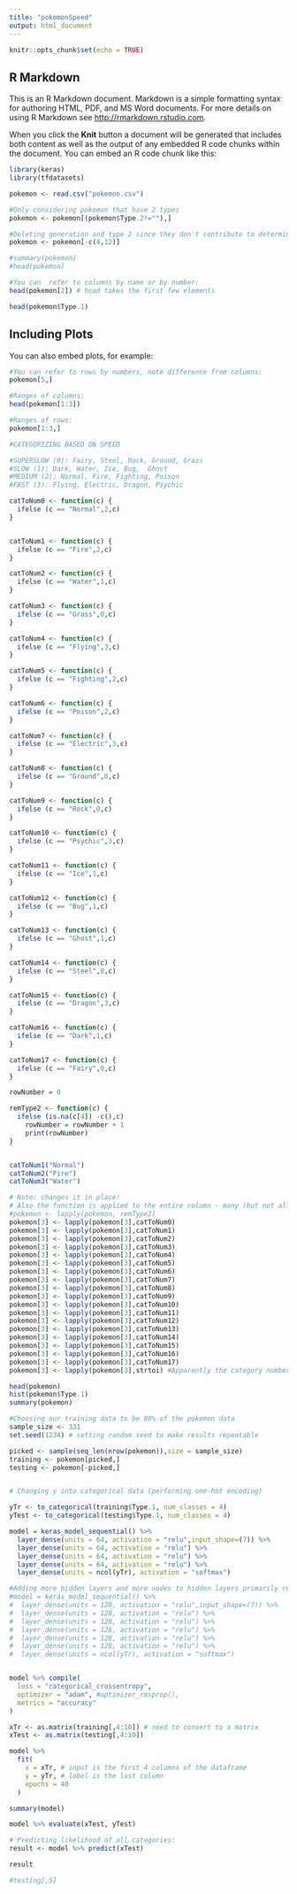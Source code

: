 ```yaml
---
title: "pokemonSpeed"
output: html_document
---
```


```r
knitr::opts_chunk$set(echo = TRUE)
```

## R Markdown

This is an R Markdown document. Markdown is a simple formatting syntax for authoring HTML, PDF, and MS Word documents. For more details on using R Markdown see <http://rmarkdown.rstudio.com>.

When you click the **Knit** button a document will be generated that includes both content as well as the output of any embedded R code chunks within the document. You can embed an R code chunk like this:

```r
library(keras)
library(tfdatasets)

pokemon <- read.csv("pokemon.csv")

#Only considering pokemon that have 2 types
pokemon <- pokemon[(pokemon$Type.2!=""),]

#Deleting generation and type 2 since they don't contribute to determining a pokemon's type 1
pokemon <- pokemon[-c(4,12)]

#summary(pokemon)
#head(pokemon)

#You can  refer to columns by name or by number:
head(pokemon[2]) # head takes the first few elements

head(pokemon$Type.1)


```

## Including Plots

You can also embed plots, for example:

```r
#You can refer to rows by numbers, note difference from columns:
pokemon[5,]

#Ranges of columns:
head(pokemon[1:3])

#Ranges of rows:
pokemon[1:3,]
```

```r

#CATEGORIZING BASED ON SPEED

#SUPERSLOW (0): Fairy, Steel, Rock, Ground, Grass
#SLOW (1): Dark, Water, Ice, Bug,  Ghost
#MEDIUM (2): Normal, Fire, Fighting, Poison
#FAST (3): Flying, Electric, Dragon, Psychic

catToNum0 <- function(c) {
  ifelse (c == "Normal",2,c) 
}


catToNum1 <- function(c) {
  ifelse (c == "Fire",2,c)
}

catToNum2 <- function(c) {
  ifelse (c == "Water",1,c)
}

catToNum3 <- function(c) {
  ifelse (c == "Grass",0,c)
}

catToNum4 <- function(c) {
  ifelse (c == "Flying",3,c)
}

catToNum5 <- function(c) {
  ifelse (c == "Fighting",2,c)
}

catToNum6 <- function(c) {
  ifelse (c == "Poison",2,c)
}

catToNum7 <- function(c) {
  ifelse (c == "Electric",3,c)
}

catToNum8 <- function(c) {
  ifelse (c == "Ground",0,c)
}

catToNum9 <- function(c) {
  ifelse (c == "Rock",0,c)
}

catToNum10 <- function(c) {
  ifelse (c == "Psychic",3,c)
}

catToNum11 <- function(c) {
  ifelse (c == "Ice",1,c)
}

catToNum12 <- function(c) {
  ifelse (c == "Bug",1,c)
}

catToNum13 <- function(c) {
  ifelse (c == "Ghost",1,c)
}

catToNum14 <- function(c) {
  ifelse (c == "Steel",0,c)
}

catToNum15 <- function(c) {
  ifelse (c == "Dragon",3,c)
}

catToNum16 <- function(c) {
  ifelse (c == "Dark",1,c)
}

catToNum17 <- function(c) {
  ifelse (c == "Fairy",0,c)
}

rowNumber = 0

remType2 <- function(c) {
  ifelse (is.na(c[4]) -c(),c)
    rowNumber = rowNumber + 1
    print(rowNumber)
}


catToNum1("Normal")
catToNum2("Fire")
catToNum3("Water")

# Note: changes it in place! 
# Also the function is applied to the entire column - many (but not all) functions in R may be used this way
#pokemon <- lapply(pokemon, remType2)
pokemon[3] <- lapply(pokemon[3],catToNum0)
pokemon[3] <- lapply(pokemon[3],catToNum1)
pokemon[3] <- lapply(pokemon[3],catToNum2)
pokemon[3] <- lapply(pokemon[3],catToNum3)
pokemon[3] <- lapply(pokemon[3],catToNum4)
pokemon[3] <- lapply(pokemon[3],catToNum5)
pokemon[3] <- lapply(pokemon[3],catToNum6)
pokemon[3] <- lapply(pokemon[3],catToNum7)
pokemon[3] <- lapply(pokemon[3],catToNum8)
pokemon[3] <- lapply(pokemon[3],catToNum9)
pokemon[3] <- lapply(pokemon[3],catToNum10)
pokemon[3] <- lapply(pokemon[3],catToNum11)
pokemon[3] <- lapply(pokemon[3],catToNum12)
pokemon[3] <- lapply(pokemon[3],catToNum13)
pokemon[3] <- lapply(pokemon[3],catToNum14)
pokemon[3] <- lapply(pokemon[3],catToNum15)
pokemon[3] <- lapply(pokemon[3],catToNum16)
pokemon[3] <- lapply(pokemon[3],catToNum17)
pokemon[3] <- lapply(pokemon[3],strtoi) #Apparently the category numbers in pokemon[3] are stored as strings; convert to numbers

head(pokemon)
hist(pokemon$Type.1)
summary(pokemon)

```

```r
#Choosing our training data to be 80% of the pokemon data
sample_size <- 331
set.seed(1234) # setting random seed to make results repeatable

picked <- sample(seq_len(nrow(pokemon)),size = sample_size)
training <- pokemon[picked,]
testing <- pokemon[-picked,]


# Changing y into categorical data (performing one-hot encoding)

yTr <- to_categorical(training$Type.1, num_classes = 4)
yTest <- to_categorical(testing$Type.1, num_classes = 4)

```

```r

model = keras_model_sequential() %>%
  layer_dense(units = 64, activation = "relu",input_shape=(7)) %>%
  layer_dense(units = 64, activation = "relu") %>%
  layer_dense(units = 64, activation = "relu") %>%
  layer_dense(units = 64, activation = "relu") %>%
  layer_dense(units = ncol(yTr), activation = "softmax")

#Adding more hidden layers and more nodes to hidden layers primarily resulted in lower test accuracy then when there less nodes and less hidden layers
#model = keras_model_sequential() %>%
#  layer_dense(units = 128, activation = "relu",input_shape=(7)) %>%
#  layer_dense(units = 128, activation = "relu") %>%
#  layer_dense(units = 128, activation = "relu") %>%
#  layer_dense(units = 128, activation = "relu") %>%
#  layer_dense(units = 128, activation = "relu") %>%
#  layer_dense(units = 128, activation = "relu") %>%
#  layer_dense(units = ncol(yTr), activation = "softmax")


model %>% compile(
  loss = "categorical_crossentropy",
  optimizer = "adam", #optimizer_rmsprop(),
  metrics = "accuracy"
)

xTr <- as.matrix(training[,4:10]) # need to convert to a matrix
xTest <- as.matrix(testing[,4:10])

model %>% 
  fit(
    x = xTr, # input is the first 4 columns of the dataframe
    y = yTr, # label is the last column
    epochs = 40
  )

```


```r
summary(model)
```


```r
model %>% evaluate(xTest, yTest)

# Predicting likelihood of all categories:
result <- model %>% predict(xTest)

result

#testing[,5]

```
